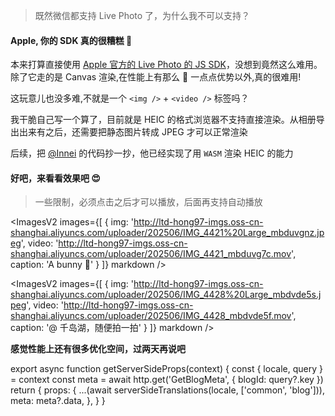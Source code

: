 
> 既然微信都支持 Live Photo 了，为什么我不可以支持？

#### Apple, 你的 SDK 真的很糟糕 💢

本来打算直接使用 [Apple 官方的 Live Photo 的 JS SDK](https://developer.apple.com/documentation/LivePhotosKitJS)，没想到竟然这么难用。除了它走的是 Canvas 渲染,在性能上有那么 🤏 一点点优势以外,真的很难用!

这玩意儿也没多难,不就是一个 `<img />` + `<video />` 标签吗？

我干脆自己写一个算了，目前就是 HEIC 的格式浏览器不支持直接渲染。从相册导出出来有之后，还需要把静态图片转成 JPEG 才可以正常渲染

后续，把 [@Innei](https://innei.in/) 的代码抄一抄，他已经实现了用 `WASM` 渲染 HEIC 的能力


#### 好吧，来看看效果吧 😍

> 一些限制，必须点击之后才可以播放，后面再支持自动播放

<ImagesV2
  images={[
    {
      img: 'http://ltd-hong97-imgs.oss-cn-shanghai.aliyuncs.com/uploader/202506/IMG_4421%20Large_mbduvgnz.jpeg',
      video: 'http://ltd-hong97-imgs.oss-cn-shanghai.aliyuncs.com/uploader/202506/IMG_4421_mbduvg7c.mov',
      caption: 'A bunny 🐰'
    }
  ]}
  markdown
/>

<ImagesV2
  images={[
    {
      img: 'http://ltd-hong97-imgs.oss-cn-shanghai.aliyuncs.com/uploader/202506/IMG_4428%20Large_mbdvde5s.jpeg',
      video: 'http://ltd-hong97-imgs.oss-cn-shanghai.aliyuncs.com/uploader/202506/IMG_4428_mbdvde5f.mov',
      caption: '@ 千岛湖，随便拍一拍'
    }
  ]}
  markdown
/>


**感觉性能上还有很多优化空间，过两天再说吧**


export async function getServerSideProps(context) {
  const { locale, query } = context
  const meta = await http.get('GetBlogMeta', {
    blogId: query?.key
  })
  return {
    props: {
      ...(await serverSideTranslations(locale, ['common', 'blog'])),
      meta: meta?.data,
    },
  }
}

